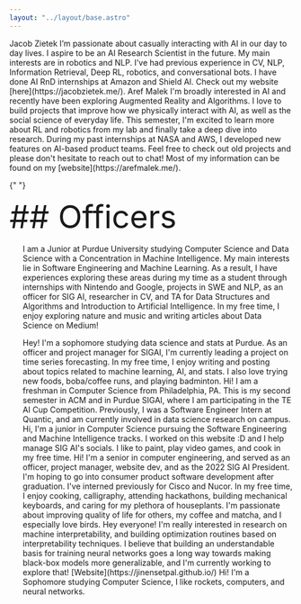 ```yaml
---
layout: "../layout/base.astro"
---
```



<ContentSection title="Spring 2023 Board">
<Spacer y='24'></Spacer>
<Exec title='President'>
<span slot='name'>
    Jacob Zietek
</span>
I’m passionate about casually interacting with AI in our day to day lives. I aspire to be an AI Research Scientist in the future. My main interests are in robotics and NLP. I’ve had previous experience in CV, NLP, Information Retrieval, Deep RL, robotics, and conversational bots. I have done AI RnD internships at Amazon and Shield AI. Check out my website [here](https://jacobzietek.me/).

</Exec>

<Exec title='Vice President'>
<span slot='name'>
    Aref Malek
</span>
I'm broadly interested in AI and recently have been exploring Augmented Reality and Algorithms. 
I love to build projects that improve how we physically interact with AI, as well as the social science of everyday life. 
This semester, I'm excited to learn more about RL and robotics from my lab and finally take a deep dive into research. 
During my past internships at NASA and AWS, I developed new features on AI-based product teams.
Feel free to check out old projects and please don't hesitate to reach out to chat! Most of my information can be found on my [website](https://arefmalek.me/).

</Exec>

{" "}

<div
  class="gradient-text text-center font-extrabold tracking-tight"
  style="font-size:3.5rem"
>
  ## Officers
</div>

<ul>
<Officer name="Ananya Singh">

I am a Junior at Purdue University studying Computer Science and Data Science with a Concentration in Machine Intelligence. My main interests lie in Software Engineering and Machine Learning. As a result, I have experiences exploring these areas during my time as a student through internships with Nintendo and Google, projects in SWE and NLP, as an officer for SIG AI, researcher in CV, and TA for Data Structures and Algorithms and Introduction to Artificial Intelligence. In my free time, I enjoy exploring nature and music and writing articles about Data Science on Medium!

</Officer>

<Officer name="Sameeha Afrulbasha">
  Hey! I'm a sophomore studying data science and stats at Purdue. As an officer
  and project manager for SIGAI, I'm currently leading a project on time series
  forecasting. In my free time, I enjoy writing and posting about topics related
  to machine learning, AI, and stats. I also love trying new foods, boba/coffee
  runs, and playing badminton.
</Officer>

<Officer name="Stanley Kim">
  Hi! I am a freshman in Computer Science from Philadelphia, PA. This is my
  second semester in ACM and in Purdue SIGAI, where I am participating in the TE
  AI Cup Competition. Previously, I was a Software Engineer Intern at Quantic,
  and am currently involved in data science research on campus.
</Officer>

<Officer name="Saisravani Kuchibhotla">
  Hi, I'm a junior in Computer Science pursuing the Software Engineering and
  Machine Intelligence tracks. I worked on this website :D and I help manage SIG
  AI's socials. I like to paint, play video games, and cook in my free time.
</Officer>
<Officer name="Anna Shen">
  Hi! I'm a senior in computer engineering, and served as an officer, project
  manager, website dev, and as the 2022 SIG AI President. I'm hoping to go into
  consumer product software development after graduation. I've interned
  previously for Cisco and Nucor. In my free time, I enjoy cooking, calligraphy,
  attending hackathons, building mechanical keyboards, and caring for my
  plethora of houseplants. I'm passionate about improving quality of life for
  others, my coffee and matcha, and I especially love birds.
</Officer>
<Officer name="Jinen Setpal">
  Hey everyone! I'm really interested in research on machine interpretability,
  and building optimization routines based on interpretability techniques. I
  believe that building an understandable basis for training neural networks
  goes a long way towards making black-box models more generalizable, and I'm
  currently working to explore that! [Website](https://jinensetpal.github.io/)
</Officer>

<Officer name="Sagar Patil">
  Hi! I'm a Sophomore studying Computer Science, I like rockets, computers, and
  neural networks.
</Officer>

</ul>
</ContentSection>
